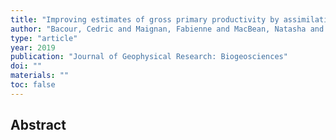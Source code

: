 ```yaml
---
title: "Improving estimates of gross primary productivity by assimilating solar-induced fluorescence satellite retrievals in a terrestrial biosphere model using a process-based SIF model"
author: "Bacour, Cedric and Maignan, Fabienne and MacBean, Natasha and Porcar-Castell, Albert and Flexas, Jaume and Frankenberg, Christian and Peylin, Philippe and Chevallier, F and Vuichard, N and Bastrikov, Vladislav"
type: "article"
year: 2019
publication: "Journal of Geophysical Research: Biogeosciences"
doi: ""
materials: ""
toc: false
---
```


## Abstract


